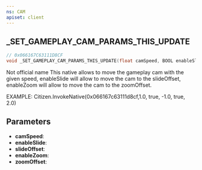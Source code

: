 ```yaml
---
ns: CAM
apiset: client
---
```

## _SET_GAMEPLAY_CAM_PARAMS_THIS_UPDATE

```c
// 0x066167C63111D8CF
void _SET_GAMEPLAY_CAM_PARAMS_THIS_UPDATE(float camSpeed, BOOL enableSlide, float slideOffset, BOOL enableZoom, float zoomOffset);
```

Not official name
This native allows to move the gameplay cam with the given speed, enableSlide will allow to move the cam to the slideOffset, enableZoom will allow to move the cam to the zoomOffset. 

EXAMPLE:
Citizen.InvokeNative(0x066167c63111d8cf,1.0, true, -1.0, true, 2.0)

## Parameters
* **camSpeed**:
* **enableSlide**:
* **slideOffset**:
* **enableZoom**:
* **zoomOffset**: